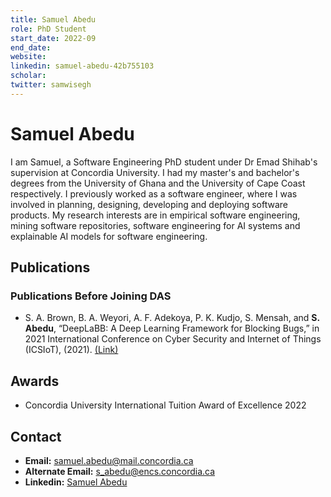 ```yaml
---
title: Samuel Abedu
role: PhD Student
start_date: 2022-09
end_date:
website:
linkedin: samuel-abedu-42b755103
scholar:
twitter: samwisegh
---
```


# Samuel Abedu

I am Samuel, a Software Engineering PhD student under Dr Emad Shihab's supervision at Concordia University. I had my master's and bachelor's degrees from the University of Ghana and the University of Cape Coast respectively. I previously worked as a software engineer, where I was involved in planning, designing, developing and deploying software products. 
My research interests are in empirical software engineering, mining software repositories, software engineering for AI systems and explainable AI models for software engineering.

## Publications


<AuthorPublications firstname="Samuel" lastname="Abedu" />

### Publications Before Joining DAS

- S. A. Brown, B. A. Weyori, A. F. Adekoya, P. K. Kudjo, S. Mensah, and **S. Abedu**, “DeepLaBB: A Deep Learning Framework for Blocking Bugs,” in 2021 International Conference on Cyber Security and Internet of Things (ICSIoT), (2021). [(Link)](https://ieeexplore.ieee.org/abstract/document/9706546)

## Awards

- Concordia University International Tuition Award of Excellence 2022

## Contact

- **Email:** samuel.abedu@mail.concordia.ca
- **Alternate Email:** s_abedu@encs.concordia.ca
- **Linkedin:** [Samuel Abedu](https://www.linkedin.com/in/samuel-abedu-42b755103/)
